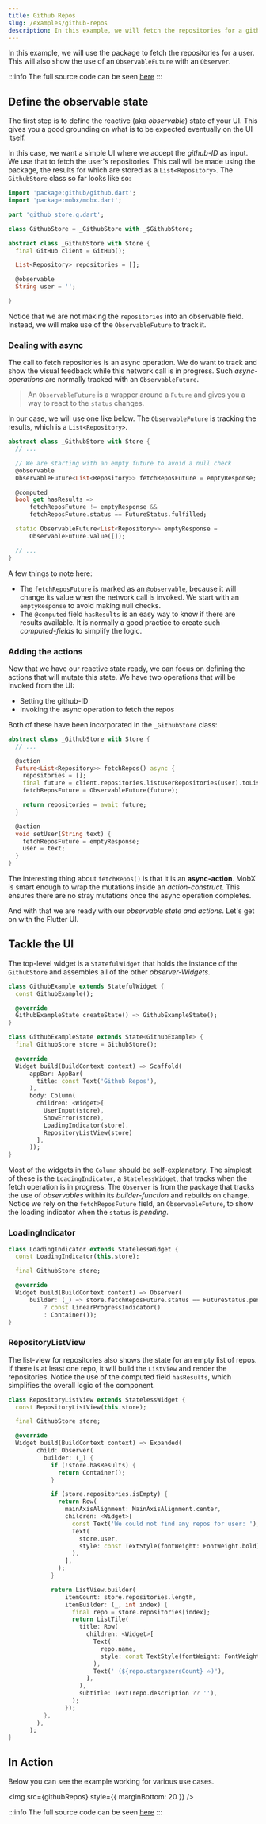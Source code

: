 ```yaml
---
title: Github Repos
slug: /examples/github-repos
description: In this example, we will fetch the repositories for a github user. This will also show the use of an ObservableFuture with an Observer.
---
```



In this example, we will use the <PubBadge name="github" /> package to fetch the repositories for a user. This will also show the use of an `ObservableFuture` with an `Observer`.

:::info
The full source code can be seen [here](https://github.com/mobxjs/mobx.dart/tree/master/mobx_examples/lib/github)
:::

## Define the observable state

The first step is to define the reactive (aka _observable_) state of your UI. This gives you a good grounding on what is to be expected eventually on the UI itself.

In this case, we want a simple UI where we accept the _github-ID_ as input. We use that to fetch the user's repositories. This call will be made using the <PubBadge name="github" /> package, the results for which are stored as a `List<Repository>`. The `GithubStore` class so far looks like so:

```dart
import 'package:github/github.dart';
import 'package:mobx/mobx.dart';

part 'github_store.g.dart';

class GithubStore = _GithubStore with _$GithubStore;

abstract class _GithubStore with Store {
  final GitHub client = GitHub();

  List<Repository> repositories = [];

  @observable
  String user = '';

}

```

Notice that we are not making the `repositories` into an observable field. Instead, we will make use of the `ObservableFuture` to track it.

### Dealing with async

The call to fetch repositories is an async operation. We do want to track and show the visual feedback while this network call is in progress. Such _async-operations_ are normally tracked with an `ObservableFuture`.

> An `ObservableFuture` is a wrapper around a `Future` and gives you a way to react to the `status` changes.

In our case, we will use one like below. The `ObservableFuture` is tracking the results, which is a `List<Repository>`.

```dart
abstract class _GithubStore with Store {
  // ...

  // We are starting with an empty future to avoid a null check
  @observable
  ObservableFuture<List<Repository>> fetchReposFuture = emptyResponse;

  @computed
  bool get hasResults =>
      fetchReposFuture != emptyResponse &&
      fetchReposFuture.status == FutureStatus.fulfilled;

  static ObservableFuture<List<Repository>> emptyResponse =
      ObservableFuture.value([]);

  // ...
}

```

A few things to note here:

- The `fetchReposFuture` is marked as an `@observable`, because it will change its value when the network call is invoked. We start with an `emptyResponse` to avoid making null checks.
- The `@computed` field `hasResults` is an easy way to know if there are results available. It is normally a good practice to create such _computed-fields_ to simplify the logic.

### Adding the actions

Now that we have our reactive state ready, we can focus on defining the actions that will mutate this state. We have two operations that will be invoked from the UI:

- Setting the github-ID
- Invoking the async operation to fetch the repos

Both of these have been incorporated in the `_GithubStore` class:

```dart
abstract class _GithubStore with Store {
  // ...

  @action
  Future<List<Repository>> fetchRepos() async {
    repositories = [];
    final future = client.repositories.listUserRepositories(user).toList();
    fetchReposFuture = ObservableFuture(future);

    return repositories = await future;
  }

  @action
  void setUser(String text) {
    fetchReposFuture = emptyResponse;
    user = text;
  }
}

```

The interesting thing about `fetchRepos()` is that it is an **async-action**. MobX is smart enough to wrap the mutations inside an _action-construct_. This ensures there are no stray mutations once the async operation completes.

And with that we are ready with our _observable state and actions_. Let's get on with the Flutter UI.

## Tackle the UI

The top-level widget is a `StatefulWidget` that holds the instance of the `GithubStore` and assembles all of the other _observer-Widgets_.

```dart
class GithubExample extends StatefulWidget {
  const GithubExample();

  @override
  GithubExampleState createState() => GithubExampleState();
}

class GithubExampleState extends State<GithubExample> {
  final GithubStore store = GithubStore();

  @override
  Widget build(BuildContext context) => Scaffold(
      appBar: AppBar(
        title: const Text('Github Repos'),
      ),
      body: Column(
        children: <Widget>[
          UserInput(store),
          ShowError(store),
          LoadingIndicator(store),
          RepositoryListView(store)
        ],
      ));
}

```

Most of the widgets in the `Column` should be self-explanatory. The simplest of these is the `LoadingIndicator`, a `StatelessWidget`, that tracks when the fetch operation is in progress. The `Observer` is from the <PubBadge name="flutter_mobx" /> package that tracks the use of _observables_ within its _builder-function_ and rebuilds on change. Notice we rely on the `fetchReposFuture` field, an `ObservableFuture`, to show the loading indicator when the `status` is _pending_.

### LoadingIndicator

```dart
class LoadingIndicator extends StatelessWidget {
  const LoadingIndicator(this.store);

  final GithubStore store;

  @override
  Widget build(BuildContext context) => Observer(
      builder: (_) => store.fetchReposFuture.status == FutureStatus.pending
          ? const LinearProgressIndicator()
          : Container());
}

```

### RepositoryListView

The list-view for repositories also shows the state for an empty list of repos. If there is at least one repo, it will build the `ListView` and render the repositories. Notice the use of the computed field `hasResults`, which simplifies the overall logic of the component.

```dart
class RepositoryListView extends StatelessWidget {
  const RepositoryListView(this.store);

  final GithubStore store;

  @override
  Widget build(BuildContext context) => Expanded(
        child: Observer(
          builder: (_) {
            if (!store.hasResults) {
              return Container();
            }

            if (store.repositories.isEmpty) {
              return Row(
                mainAxisAlignment: MainAxisAlignment.center,
                children: <Widget>[
                  const Text('We could not find any repos for user: '),
                  Text(
                    store.user,
                    style: const TextStyle(fontWeight: FontWeight.bold),
                  ),
                ],
              );
            }

            return ListView.builder(
                itemCount: store.repositories.length,
                itemBuilder: (_, int index) {
                  final repo = store.repositories[index];
                  return ListTile(
                    title: Row(
                      children: <Widget>[
                        Text(
                          repo.name,
                          style: const TextStyle(fontWeight: FontWeight.bold),
                        ),
                        Text(' (${repo.stargazersCount} ⭐️)'),
                      ],
                    ),
                    subtitle: Text(repo.description ?? ''),
                  );
                });
          },
        ),
      );
}

```

## In Action

Below you can see the example working for various use cases.


<img src={githubRepos} style={{ marginBottom: 20 }} />

:::info
The full source code can be seen [here](https://github.com/mobxjs/mobx.dart/tree/master/mobx_examples/lib/github)
:::
